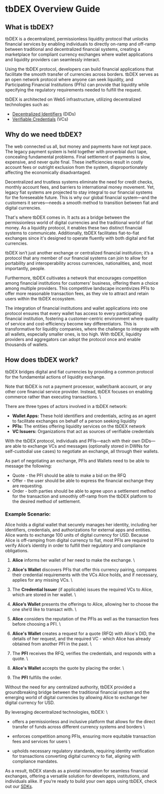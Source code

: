 # tbDEX Overview Guide


## What is tbDEX?

tbDEX is a decentralized, permissionless liquidity protocol that unlocks financial services by enabling individuals to directly on-ramp and off-ramp between traditional and decentralized financial systems, creating a marketplace for compliant currency exchanges where wallet applications and liquidity providers can seamlessly interact.

Using the tbDEX protocol, developers can build financial applications that facilitate the smooth transfer of currencies across borders. tbDEX serves as an open network protocol where anyone can seek liquidity, and Participating Financial Institutions (PFIs) can provide that liquidity while specifying the regulatory requirements needed to fulfill the request.

tbDEX is architected on Web5 infrastructure, utilizing decentralized technologies such as:



* [Decentralized Identifiers](https://developer.tbd.website/docs/web5/learn/decentralized-identifiers) (DIDs)
* [Verifiable Credentials](https://developer.tbd.website/docs/web5/learn/verifiable-credentials) (VCs)


## Why do we need tbDEX?

The web connected us all, but money and payments have not kept pace. The legacy payment system is held together with proverbial duct tape, concealing fundamental problems. Final settlement of payments is slow, expensive, and never quite final. These inefficiencies result in costly account fees or outright exclusion from the system, disproportionately affecting the economically disadvantaged.

Decentralized and trustless systems eliminate the need for credit checks, monthly account fees, and barriers to international money movement. Yet, legacy fiat systems are projected to stay integral to our financial systems for the foreseeable future. This is why our global financial system—and the customers it serves—needs a smooth method to transition between fiat and digital currencies.

That's where tbDEX comes in. It acts as a bridge between the permissionless world of digital currencies and the traditional world of fiat money. As a liquidity protocol, it enables these two distinct financial systems to communicate. Additionally, tbDEX facilitates fiat-to-fiat exchanges since it's designed to operate fluently with both digital and fiat currencies.

tbDEX isn’t just another exchange or centralized financial institution; it’s a protocol that any member of our financial systems can join to allow for portability and interoperability across currencies, nationalities, and, most importantly, people.

Furthermore, tbDEX cultivates a network that encourages competition among financial institutions for customers' business, offering them a choice among multiple providers. This competitive landscape incentivizes PFIs to offer more reasonable transaction fees, as they vie to attract and retain users within the tbDEX ecosystem. 

The integration of financial institutions and wallet applications into one protocol ensures that every wallet has access to every participating financial institution, fostering a customer-centric environment where quality of service and cost-efficiency become key differentiators. This is transformative for liquidity companies, where the challenge to integrate with all wallets, especially smaller ones, is too high. With tbDEX, liquidity providers and aggregators can adopt the protocol once and enable thousands of wallets.


## How does tbDEX work?

tbDEX bridges digital and fiat currencies by providing a common protocol for the fundamental actions of liquidity exchange.

Note that tbDEX is not a payment processor, wallet/bank account, or any other core financial service provider. Instead, tbDEX focuses on enabling commerce rather than executing transactions. \


There are three types of actors involved in a tbDEX network:



* **Wallet Apps:** These hold identifiers and credentials, acting as an agent to facilitate exchanges on behalf of a person seeking liquidity
* **PFIs:** The entities offering liquidity services on the tbDEX network
* **VC Issuers:** Organizations that act as sources of verifiable credentials

With the tbDEX protocol, individuals and PFIs—each with their own DIDs—are able to exchange VCs and messages (optionally stored in DWNs for self-custodial use cases) to negotiate an exchange, all through their wallets. 

As part of negotiating an exchange, PFIs and Wallets need to be able to message the following:



* Quote - the PFI should be able to make a bid on the RFQ
* Offer - the user should be able to express the financial exchange they are requesting.
* Order - both parties should be able to agree upon a settlement method for the transaction and smoothly off-ramp from the tbDEX platform to the desired method of settlement.


### Example Scenario:

Alice holds a digital wallet that securely manages her identity, including her identifiers, credentials, and authorizations for external apps and entities. Alice wants to exchange 100 units of digital currency for USD. Because Alice is off-ramping from digital currency to fiat, most PFIs are required to verify Alice’s identity in order to fulfill their regulatory and compliance obligations.



1. **Alice** informs her wallet of her need to make the exchange. \

2. **Alice's Wallet** discovers PFIs that offer this currency pairing, compares their credential requirements with the VCs Alice holds, and if necessary, applies for any missing VCs. \

3. The **Credential Issuer** (if applicable) issues the required VCs to Alice, which are stored in her wallet. \

4. **Alice’s Wallet** presents the offerings to Alice, allowing her to choose the one she’d like to transact with. \

5. **Alice** considers the reputation of the PFIs as well as the transaction fees before choosing a PFI. \

6. **Alice's Wallet** creates a request for a quote (RFQ) with Alice's DID, the details of her request, and the required VC - which Alice has already obtained from another PFI in the past. \

7. The **PFI** receives the RFQ, verifies the credentials, and responds with a quote. \

8. **Alice's Wallet** accepts the quote by placing the order. \

9. The **PFI** fulfills the order.

Without the need for any centralized authority, tbDEX provided a groundbreaking bridge between the traditional financial system and the emerging world of digital currencies by allowing Alice to exchange her digital currency for USD. 

By leveraging decentralized technologies, tbDEX: \




* offers a permissionless and inclusive platform that allows for the direct transfer of funds across different currency systems and borders \

* enforces competition among PFIs, ensuring more equitable transaction fees and services for users \

* upholds necessary regulatory standards, requiring identity verification for transactions converting digital currency to fiat, aligning with compliance mandates. 

As a result, tbDEX stands as a pivotal innovation for seamless financial exchanges, offering a versatile solution for developers, institutions, and individuals alike. If you’re ready to build your own apps using tbDEX, check out our [SDKs](https://github.com/TBD54566975/tbdex).